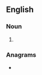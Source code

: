 {{also|Roome}}
==English==

===Noun===
{{en-noun|~}}

# {{obsolete spelling of|room|lang=en}}

===Anagrams===
* {{anagrams|en|Moore|Mooré|Romeo|mooer}}